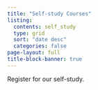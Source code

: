 ```yaml
---
title: "Self-study Courses"
listing:
  contents: self_study
  type: grid
  sort: "date desc"
  categories: false
page-layout: full
title-block-banner: true
---
```

Register for our self-study. 

